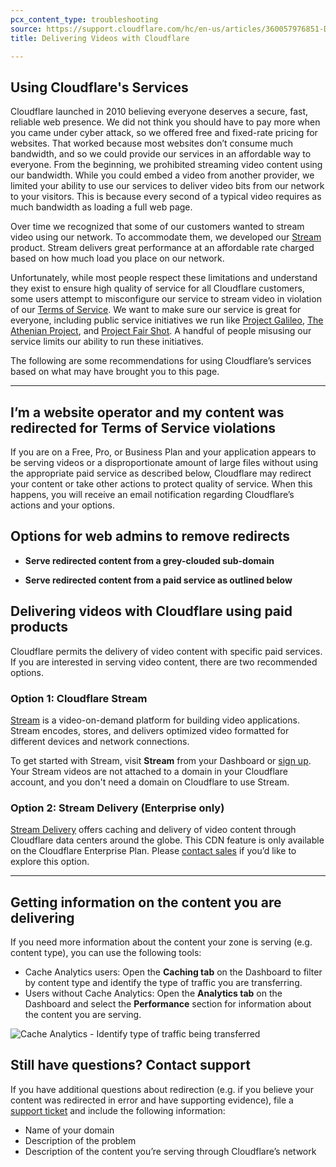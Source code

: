 ```yaml
---
pcx_content_type: troubleshooting
source: https://support.cloudflare.com/hc/en-us/articles/360057976851-Delivering-Videos-with-Cloudflare
title: Delivering Videos with Cloudflare

---
```


## Using Cloudflare's Services

Cloudflare launched in 2010 believing everyone deserves a secure, fast, reliable web presence. We did not think you should have to pay more when you came under cyber attack, so we offered free and fixed-rate pricing for websites. That worked because most websites don’t consume much bandwidth, and so we could provide our services in an affordable way to everyone. From the beginning, we prohibited streaming video content using our bandwidth. While you could embed a video from another provider, we limited your ability to use our services to deliver video bits from our network to your visitors. This is because every second of a typical video requires as much bandwidth as loading a full web page.

Over time we recognized that some of our customers wanted to stream video using our network. To accommodate them, we developed our [Stream](https://www.cloudflare.com/products/cloudflare-stream/) product. Stream delivers great performance at an affordable rate charged based on how much load you place on our network.

Unfortunately, while most people respect these limitations and understand they exist to ensure high quality of service for all Cloudflare customers, some users attempt to misconfigure our service to stream video in violation of our [Terms of Service](https://www.cloudflare.com/en-gb/website-terms/). We want to make sure our service is great for everyone, including public service initiatives we run like [Project Galileo](https://www.cloudflare.com/galileo/), [The Athenian Project](https://www.cloudflare.com/athenian/), and [Project Fair Shot](https://www.cloudflare.com/fair-shot/). A handful of people misusing our service limits our ability to run these initiatives.

The following are some recommendations for using Cloudflare’s services based on what may have brought you to this page.

***

## I’m a website operator and my content was redirected for Terms of Service violations

If you are on a Free, Pro, or Business Plan and your application appears to be serving videos or a disproportionate amount of large files without using the appropriate paid service as described below, Cloudflare may redirect your content or take other actions to protect quality of service. When this happens, you will receive an email notification regarding Cloudflare’s actions and your options.

## Options for web admins to remove redirects 

* **Serve redirected content from a grey-clouded sub-domain**

* **Serve redirected content from a paid service as outlined below**

## Delivering videos with Cloudflare using paid products

Cloudflare permits the delivery of video content with specific paid services. If you are interested in serving video content, there are two recommended options. 

### Option 1: Cloudflare Stream 

[Stream](https://www.cloudflare.com/products/cloudflare-stream/) is a video-on-demand platform for building video applications. Stream encodes, stores, and delivers optimized video formatted for different devices and network connections. 

To get started with Stream, visit **Stream** from your Dashboard or [sign up](https://dash.cloudflare.com/sign-up/stream). Your Stream videos are not attached to a domain in your Cloudflare account, and you don't need a domain on Cloudflare to use Stream.

### Option 2: Stream Delivery (Enterprise only)

[Stream Delivery](https://www.cloudflare.com/products/stream-delivery/) offers caching and delivery of video content through Cloudflare data centers around the globe. This CDN feature is only available on the Cloudflare Enterprise Plan. Please [contact sales](https://www.cloudflare.com/products/stream-delivery/#) if you’d like to explore this option.

***

## Getting information on the content you are delivering

If you need more information about the content your zone is serving (e.g. content type), you can use the following tools: 

* Cache Analytics users: Open the **Caching tab** on the Dashboard to filter by content type and identify the type of traffic you are transferring. 
* Users without Cache Analytics: Open the **Analytics tab** on the Dashboard and select the **Performance** section for information about the content you are serving.

![Cache Analytics - Identify type of traffic being transferred](~/assets/images/support/traffic-types.png)

## Still have questions? Contact support

If you have additional questions about redirection (e.g. if you believe your content was redirected in error and have supporting evidence), file a [support ticket](https://dash.cloudflare.com/redirect?account=support) and include the following information: 

* Name of your domain
* Description of the problem
* Description of the content you’re serving through Cloudflare’s network

